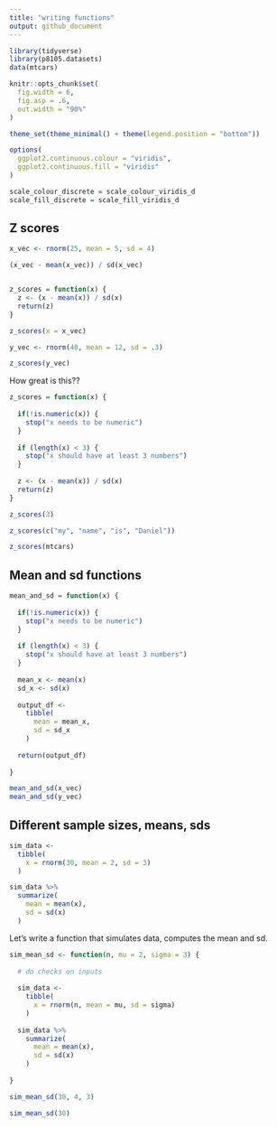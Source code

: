 ```yaml
---
title: "writing functions"
output: github_document
---
```


```r
library(tidyverse)
library(p8105.datasets)
data(mtcars)

knitr::opts_chunk$set(
  fig.width = 6,
  fig.asp = .6,
  out.width = "90%"
)

theme_set(theme_minimal() + theme(legend.position = "bottom"))

options(
  ggplot2.continuous.colour = "viridis",
  ggplot2.continuous.fill = "viridis"
)

scale_colour_discrete = scale_colour_viridis_d
scale_fill_discrete = scale_fill_viridis_d
```


## Z scores

```r
x_vec <- rnorm(25, mean = 5, sd = 4)

(x_vec - mean(x_vec)) / sd(x_vec)


z_scores = function(x) {
  z <- (x - mean(x)) / sd(x)
  return(z)
}

z_scores(x = x_vec)

y_vec <- rnorm(40, mean = 12, sd = .3)

z_scores(y_vec)
```

How great is this??

```r
z_scores = function(x) {
  
  if(!is.numeric(x)) {
    stop("x needs to be numeric")
  }  
  
  if (length(x) < 3) {
    stop("x should have at least 3 numbers")
  }
  
  z <- (x - mean(x)) / sd(x)
  return(z)
}
```


```r
z_scores(3)

z_scores(c("my", "name", "is", "Daniel"))

z_scores(mtcars)
```

## Mean and sd functions

```r
mean_and_sd = function(x) {
  
  if(!is.numeric(x)) {
    stop("x needs to be numeric")
  }  
  
  if (length(x) < 3) {
    stop("x should have at least 3 numbers")
  }
  
  mean_x <- mean(x)
  sd_x <- sd(x)
  
  output_df <- 
    tibble(
      mean = mean_x,
      sd = sd_x
    )
  
  return(output_df)
  
}

mean_and_sd(x_vec)
mean_and_sd(y_vec)
```

## Different sample sizes, means, sds

```r
sim_data <- 
  tibble(
    x = rnorm(30, mean = 2, sd = 3)
  )

sim_data %>% 
  summarize(
    mean = mean(x),
    sd = sd(x)
  )
```

Let's write a function that simulates data, computes the mean and sd.

```r
sim_mean_sd <- function(n, mu = 2, sigma = 3) {
  
  # do checks on inputs
  
  sim_data <- 
    tibble(
      x = rnorm(n, mean = mu, sd = sigma)
    )
  
  sim_data %>% 
    summarize(
      mean = mean(x),
      sd = sd(x)
    )
    
}

sim_mean_sd(30, 4, 3)

sim_mean_sd(30)
```

